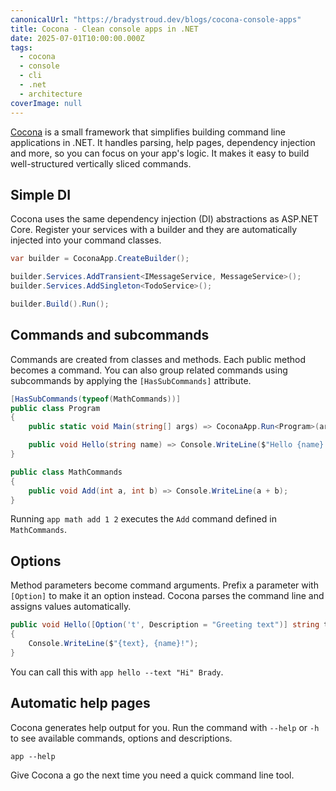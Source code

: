 ```yaml
---
canonicalUrl: "https://bradystroud.dev/blogs/cocona-console-apps"
title: Cocona - Clean console apps in .NET
date: 2025-07-01T10:00:00.000Z
tags:
  - cocona
  - console
  - cli
  - .net
  - architecture
coverImage: null
---
```


[Cocona](https://github.com/amybarga/cocona) is a small framework that simplifies building command line applications in .NET. It handles parsing, help pages, dependency injection and more, so you can focus on your app's logic.
It makes it easy to build well-structured vertically sliced commands.

## Simple DI

Cocona uses the same dependency injection (DI) abstractions as ASP.NET Core. Register your services with a builder and they are automatically injected into your command classes.

```csharp
var builder = CoconaApp.CreateBuilder();

builder.Services.AddTransient<IMessageService, MessageService>();
builder.Services.AddSingleton<TodoService>();

builder.Build().Run();
```

## Commands and subcommands

Commands are created from classes and methods. Each public method becomes a command. You can also group related commands using subcommands by applying the `[HasSubCommands]` attribute.

```csharp
[HasSubCommands(typeof(MathCommands))]
public class Program
{
    public static void Main(string[] args) => CoconaApp.Run<Program>(args);

    public void Hello(string name) => Console.WriteLine($"Hello {name}!");
}

public class MathCommands
{
    public void Add(int a, int b) => Console.WriteLine(a + b);
}
```

Running `app math add 1 2` executes the `Add` command defined in `MathCommands`.

## Options

Method parameters become command arguments. Prefix a parameter with `[Option]` to make it an option instead. Cocona parses the command line and assigns values automatically.

```csharp
public void Hello([Option('t', Description = "Greeting text")] string text, string name)
{
    Console.WriteLine($"{text}, {name}!");
}
```

You can call this with `app hello --text "Hi" Brady`.

## Automatic help pages

Cocona generates help output for you. Run the command with `--help` or `-h` to see available commands, options and descriptions.

```
app --help
```

Give Cocona a go the next time you need a quick command line tool.
 
